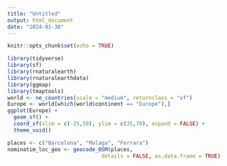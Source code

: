 ```yaml
---
title: "Untitled"
output: html_document
date: "2024-01-30"
---
```


```r
knitr::opts_chunk$set(echo = TRUE)
```

```r
library(tidyverse)
library(sf)
library(rnaturalearth)
library(rnaturalearthdata)
library(ggmap)
library(tmaptools)
world <- ne_countries(scale = "medium", returnclass = "sf")
Europe <- world[which(world$continent == "Europe"),]
ggplot(Europe) +
  geom_sf() +
  coord_sf(xlim = c(-25,50), ylim = c(35,70), expand = FALSE) +
  theme_void()

places <- c("Barcelona", "Malaga", "Ferrara")
nominatim_loc_geo <- geocode_OSM(places,
                              details = FALSE, as.data.frame = TRUE)
```

